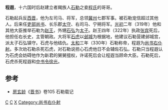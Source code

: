 '''程遐'''{{BD|？||333年|}}，十六国时后赵建立者羯族人[[石勒|石勒]]之妾[[程太后|程氏]]的哥哥。

石勒起兵反[[西晋|西晋]]，他为左司马、将军，总领[[冀州|冀州]]七郡军事。被石勒宠信超过其他人。后来任[[吏部尚书|吏部尚书]]、长乐郡[[太守|太守]]、右司马、宁朔将军。[[光初|光初]]二年（319年）他和其他大臣推举石勒为[[赵王|赵王]]，外甥[[石弘|石弘]]为[[太子|太子]]。赵王四年（322年）执政[[张宾|张宾]]死后，他担任右长史，主管朝政。大将军[[石虎|石虎]]以[[邺城|邺城]]为根据地，他建议石勒营建邺城宫，派太子石弘镇守。石虎与他结仇。[[太和_(后赵)|太和]]三年（330年）石勒称帝，程遐为[[尚书右仆射|尚书右仆射]]。多次劝石勒杀死石虎，对石勒说担心石虎他日不会辅佐石弘，石勒只当程遐认为石虎会妨碍他作为新君的舅舅擅权，许诺死后会让程遐当顾命大臣。石勒死后，石虎杀死程遐和[[中书令|中书令]][[徐光_(十六國)|徐光]]。

==参考==
*[[房玄龄|房玄龄]]《[[晋书|晋书]]》卷105 石勒载记

[[Category:十六国外戚|C]]
[[Category:后赵官员|C]]
[[Category:程姓|X]]
[[Category:尚书右仆射|Category:尚书右仆射]]